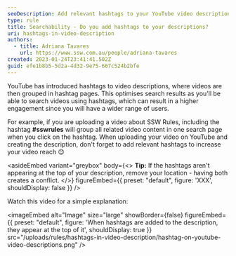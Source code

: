 ```yaml
---
seoDescription: Add relevant hashtags to your YouTube video descriptions to increase reach and engagement by grouping related content together.
type: rule
title: Searchability - Do you add hashtags to your descriptions?
uri: hashtags-in-video-description
authors:
  - title: Adriana Tavares
    url: https://www.ssw.com.au/people/adriana-tavares
created: 2023-01-24T23:41:41.502Z
guid: efe1b8b5-5d2a-4d32-9e75-667c524b2bfe
---
```


YouTube has introduced hashtags to video descriptions, where videos are then grouped in hashtag pages. This optimises search results as you'll be able to search videos using hashtags, which can result in a higher engagement since you will have a wider range of users.

For example, if you are uploading a video about SSW Rules, including the hashtag **#sswrules** will group all related video content in one search page when you click on the hashtag.
When uploading your video on YouTube and creating the description, don't forget to add relevant hashtags to increase your video reach 😊

<asideEmbed
  variant="greybox"
  body={<>
    **Tip:** If the hashtags aren't appearing at the top of your description, remove your location - having both creates a conflict.
  </>}
  figureEmbed={{
    preset: "default",
    figure: 'XXX',
    shouldDisplay: false
  }}
/>

Watch this video for a simple explanation:

<youtubeEmbed url="https://www.youtube.com/watch?v=F06MV1qm51Y" description="Video: Youtube Hashtags included in description" />


<imageEmbed
  alt="Image"
  size="large"
  showBorder={false}
  figureEmbed={{
    preset: "default",
    figure: 'When hashtags are added to the description, they appear at the top of it',
    shouldDisplay: true
  }}
  src="/uploads/rules/hashtags-in-video-description/hashtag-on-youtube-video-descriptions.png"
/>
